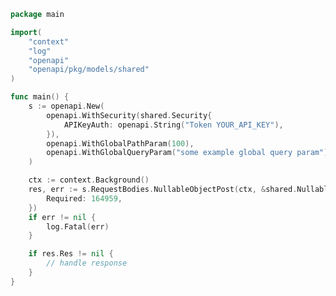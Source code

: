 ```go showLineNumbers copy filename="Nullable Object Post usage example"
package main

import(
	"context"
	"log"
	"openapi"
	"openapi/pkg/models/shared"
)

func main() {
    s := openapi.New(
        openapi.WithSecurity(shared.Security{
            APIKeyAuth: openapi.String("Token YOUR_API_KEY"),
        }),
        openapi.WithGlobalPathParam(100),
        openapi.WithGlobalQueryParam("some example global query param"),
    )

    ctx := context.Background()
    res, err := s.RequestBodies.NullableObjectPost(ctx, &shared.NullableObject{
        Required: 164959,
    })
    if err != nil {
        log.Fatal(err)
    }

    if res.Res != nil {
        // handle response
    }
}
```
